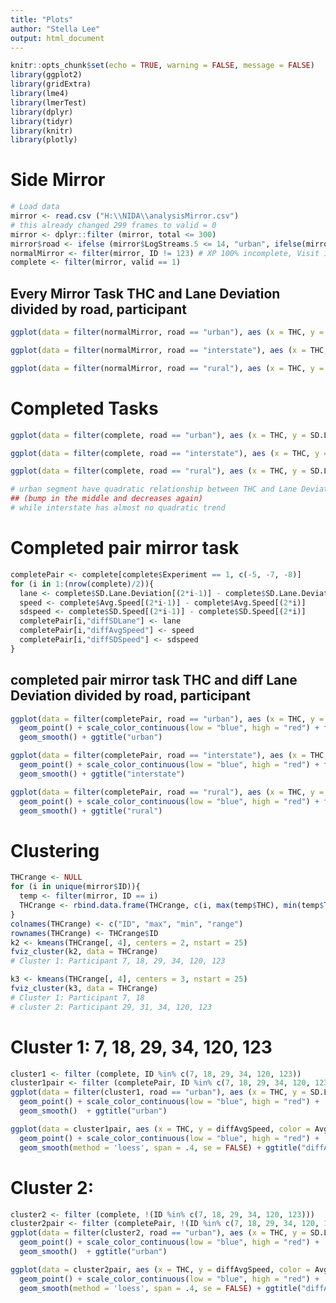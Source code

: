 ```yaml
---
title: "Plots"
author: "Stella Lee"
output: html_document
---
```


```r
knitr::opts_chunk$set(echo = TRUE, warning = FALSE, message = FALSE)
library(ggplot2)
library(gridExtra)
library(lme4)
library(lmerTest)
library(dplyr)
library(tidyr)
library(knitr)
library(plotly)
```

# Side Mirror

```r
# Load data
mirror <- read.csv ("H:\\NIDA\\analysisMirror.csv")
# this already changed 299 frames to valid = 0 
mirror <- dplyr::filter (mirror, total <= 300)
mirror$road <- ifelse (mirror$LogStreams.5 <= 14, "urban", ifelse(mirror$LogStreams.5 <= 22, "interstate", "rural"))
normalMirror <- filter(mirror, ID != 123) # XP 100% incomplete, Visit 1
complete <- filter(mirror, valid == 1)
```

## Every Mirror Task THC and Lane Deviation divided by road, participant
```r
ggplot(data = filter(normalMirror, road == "urban"), aes (x = THC, y = SD.Lane.Deviation, color = Avg.Speed)) + geom_point() + scale_color_continuous(low = "blue", high = "red") + facet_wrap(~ ID, scales = 'free') + geom_smooth()

ggplot(data = filter(normalMirror, road == "interstate"), aes (x = THC, y = SD.Lane.Deviation, color = Avg.Speed)) + geom_point() + scale_color_continuous(low = "blue", high = "red") + facet_wrap(~ ID, scales = 'free') + geom_smooth()

ggplot(data = filter(normalMirror, road == "rural"), aes (x = THC, y = SD.Lane.Deviation, color = Avg.Speed)) + geom_point() + scale_color_continuous(low = "blue", high = "red") + facet_wrap(~ ID, scales = 'free') + geom_smooth()
```

# Completed Tasks

```r
ggplot(data = filter(complete, road == "urban"), aes (x = THC, y = SD.Lane.Deviation, color = Avg.Speed)) + geom_point() + scale_color_continuous(low = "blue", high = "red") + facet_wrap(~ ID, scales = 'free') + geom_smooth()

ggplot(data = filter(complete, road == "interstate"), aes (x = THC, y = SD.Lane.Deviation, color = Avg.Speed)) + geom_point() + scale_color_continuous(low = "blue", high = "red") + facet_wrap(~ ID, scales = 'free') + geom_smooth()

ggplot(data = filter(complete, road == "rural"), aes (x = THC, y = SD.Lane.Deviation, color = Avg.Speed)) + geom_point() + scale_color_continuous(low = "blue", high = "red") + facet_wrap(~ ID, scales = 'free') + geom_smooth()

# urban segment have quadratic relationship between THC and Lane Deviation for each participant 
## (bump in the middle and decreases again)
# while interstate has almost no quadratic trend
```

# Completed pair mirror task
```r
completePair <- complete[complete$Experiment == 1, c(-5, -7, -8)]
for (i in 1:(nrow(complete)/2)){
  lane <- complete$SD.Lane.Deviation[(2*i-1)] - complete$SD.Lane.Deviation[(2*i)]
  speed <- complete$Avg.Speed[(2*i-1)] - complete$Avg.Speed[(2*i)]
  sdspeed <- complete$SD.Speed[(2*i-1)] - complete$SD.Speed[(2*i)]
  completePair[i,"diffSDLane"] <- lane
  completePair[i,"diffAvgSpeed"] <- speed
  completePair[i,"diffSDSpeed"] <- sdspeed
}
```

## completed pair mirror task THC and diff Lane Deviation divided by road, participant
```r
ggplot(data = filter(completePair, road == "urban"), aes (x = THC, y = diffSDLane, color = Avg.Speed)) +
  geom_point() + scale_color_continuous(low = "blue", high = "red") + facet_wrap(~ ID, scales = 'free') +
  geom_smooth() + ggtitle("urban")

ggplot(data = filter(completePair, road == "interstate"), aes (x = THC, y = diffSDLane, color = Avg.Speed)) +
  geom_point() + scale_color_continuous(low = "blue", high = "red") + facet_wrap(~ ID, scales = 'free') + 
  geom_smooth() + ggtitle("interstate")

ggplot(data = filter(completePair, road == "rural"), aes (x = THC, y = diffSDLane, color = Avg.Speed)) + 
  geom_point() + scale_color_continuous(low = "blue", high = "red") + facet_wrap(~ ID, scales = 'free') +
  geom_smooth() + ggtitle("rural")
```
# Clustering
```r
THCrange <- NULL
for (i in unique(mirror$ID)){
  temp <- filter(mirror, ID == i)
  THCrange <- rbind.data.frame(THCrange, c(i, max(temp$THC), min(temp$THC), (max(temp$THC) - min(temp$THC))))
}
colnames(THCrange) <- c("ID", "max", "min", "range")
rownames(THCrange) <- THCrange$ID
k2 <- kmeans(THCrange[, 4], centers = 2, nstart = 25)
fviz_cluster(k2, data = THCrange)
# Cluster 1: Participant 7, 18, 29, 34, 120, 123

k3 <- kmeans(THCrange[, 4], centers = 3, nstart = 25)
fviz_cluster(k3, data = THCrange)
# Cluster 1: Participant 7, 18
# cluster 2: Participant 29, 31, 34, 120, 123
```

# Cluster 1: 7, 18, 29, 34, 120, 123
```r
cluster1 <- filter (complete, ID %in% c(7, 18, 29, 34, 120, 123))
cluster1pair <- filter (completePair, ID %in% c(7, 18, 29, 34, 120, 123))
ggplot(data = filter(cluster1, road == "urban"), aes (x = THC, y = SD.Lane.Deviation, color = Avg.Speed)) +
  geom_point() + scale_color_continuous(low = "blue", high = "red") + 
  geom_smooth()  + ggtitle("urban")

ggplot(data = cluster1pair, aes (x = THC, y = diffAvgSpeed, color = Avg.Speed)) + 
  geom_point() + scale_color_continuous(low = "blue", high = "red") + 
  geom_smooth(method = 'loess', span = .4, se = FALSE) + ggtitle("diffAvgSpeed Cluster 1") + geom_hline(yintercept=0)
```

# Cluster 2: 
```r
cluster2 <- filter (complete, !(ID %in% c(7, 18, 29, 34, 120, 123)))
cluster2pair <- filter (completePair, !(ID %in% c(7, 18, 29, 34, 120, 123)))
ggplot(data = filter(cluster2, road == "urban"), aes (x = THC, y = SD.Lane.Deviation, color = Avg.Speed)) +
  geom_point() + scale_color_continuous(low = "blue", high = "red") +
  geom_smooth()  + ggtitle("urban")

ggplot(data = cluster2pair, aes (x = THC, y = diffAvgSpeed, color = Avg.Speed)) + 
  geom_point() + scale_color_continuous(low = "blue", high = "red") + 
  geom_smooth(method = 'loess', span = .4, se = FALSE) + ggtitle("diffAvgSpeed Cluster 1") + geom_hline(yintercept=0)
```
